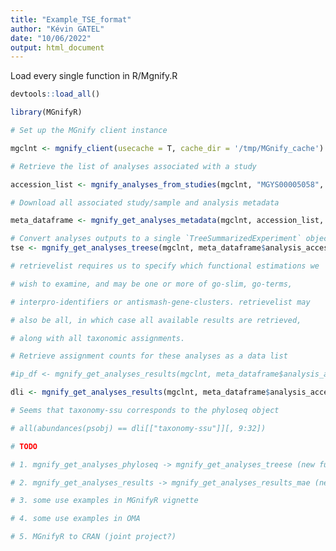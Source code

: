 ```yaml
---
title: "Example_TSE_format"
author: "Kévin GATEL"
date: "10/06/2022"
output: html_document
---
```


Load every single function in R/Mgnify.R

```r
devtools::load_all()
```

```r
library(MGnifyR)

# Set up the MGnify client instance

mgclnt <- mgnify_client(usecache = T, cache_dir = '/tmp/MGnify_cache')

# Retrieve the list of analyses associated with a study

accession_list <- mgnify_analyses_from_studies(mgclnt, "MGYS00005058", usecache = T)

# Download all associated study/sample and analysis metadata

meta_dataframe <- mgnify_get_analyses_metadata(mgclnt, accession_list, usecache = T )

# Convert analyses outputs to a single `TreeSummarizedExperiment` object
tse <- mgnify_get_analyses_treese(mgclnt, meta_dataframe$analysis_accession, usecache = T)

# retrievelist requires us to specify which functional estimations we

# wish to examine, and may be one or more of go-slim, go-terms,

# interpro-identifiers or antismash-gene-clusters. retrievelist may

# also be all, in which case all available results are retrieved,

# along with all taxonomic assignments.

# Retrieve assignment counts for these analyses as a data list

#ip_df <- mgnify_get_analyses_results(mgclnt, meta_dataframe$analysis_accession, retrievelist = c("interpro-identifiers"), usecache = T)

dli <- mgnify_get_analyses_results(mgclnt, meta_dataframe$analysis_accession, retrievelist = "all", usecache = T)

# Seems that taxonomy-ssu corresponds to the phyloseq object

# all(abundances(psobj) == dli[["taxonomy-ssu"]][, 9:32])

# TODO

# 1. mgnify_get_analyses_phyloseq -> mgnify_get_analyses_treese (new function)

# 2. mgnify_get_analyses_results -> mgnify_get_analyses_results_mae (new function; to download & arrange selected tables in a MultiAssayExperiment)

# 3. some use examples in MGnifyR vignette

# 4. some use examples in OMA

# 5. MGnifyR to CRAN (joint project?)

```
